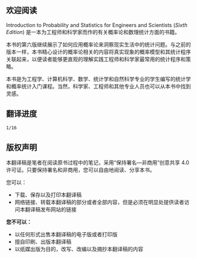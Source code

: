 ## 欢迎阅读 {.unnumbered}

Introduction to Probability and Statistics for Engineers and Scientists (*Sixth Edition*) 是一本为工程师和科学家而作的有关概率论和数理统计方面的书籍。

本书的第六版继续展示了如何应用概率论来洞察现实生活中的统计问题。与之前的版本一样，本书精心设计的概率论相关的内容将真实现象的概率模型和其统计程序关联起来，以便读者能够更直观的理解实践工程师和科学家最常用的统计程序和策略。

本书是为工程学、计算机科学、数学、统计学和自然科学专业的学生编写的统计学和概率统计入门课程。当然，科学家、工程师和其他专业人员也可以从本书中找到灵感。

## 翻译进度
```.bash
1/16
```

## 版权声明
本翻译稿是笔者在阅读原书过程中的笔记，采用“保持署名—非商用”创意共享 4.0 许可证。只要保持署名和非商用，您可以自由地阅读、分享本书。

您可以：

* 下载、保存以及打印本翻译稿
* 网络链接、转载本翻译稿的部分或者全部内容，但是必须在明显处提供读者访问本翻译稿发布网站的链接

**您不可以：**

* 以任何形式出售本翻译稿的电子版或者打印版
* 擅自印刷、出版本翻译稿
* 以纸媒出版为目的，改写、改编以及摘抄本翻译稿的内容